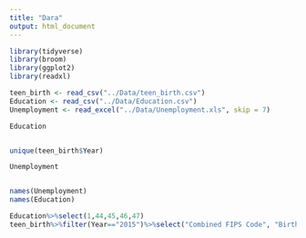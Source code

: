 ```yaml
---
title: "Dara"
output: html_document
---
```



```r
library(tidyverse)
library(broom)
library(ggplot2)
library(readxl)
```


```r
teen_birth <- read_csv("../Data/teen_birth.csv")
Education <- read_csv("../Data/Education.csv")
Unemployment <- read_excel("../Data/Unemployment.xls", skip = 7)
```


```r
Education


unique(teen_birth$Year)

Unemployment



```
```r
names(Unemployment)
names(Education)
```
```r

Education%>%select(1,44,45,46,47)
teen_birth%>%filter(Year=="2015")%>%select("Combined FIPS Code", "Birth Rate", "Year")
```
